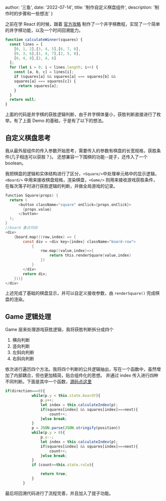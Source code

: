
  author: '三鱼',
  date: '2022-07-14',
  title: '制作自定义棋盘组件',
  description:
    '制作时的步骤和一些想法'
}


之前在学 React 的时候，跟着 [官方攻略](https://zh-hans.reactjs.org/tutorial/tutorial.html#what-are-we-building) 制作了一个井字棋教程，实现了一个简单的井字棋功能，以及一个时间回溯能力。

```js
function calculateWinner(squares) {
  const lines = [
    [0, 1, 2],[3, 4, 5],[6, 7, 8],
    [0, 3, 6],[1, 4, 7],[2, 5, 8],
    [0, 4, 8],[2, 4, 6]
  ];
  for (let i = 0; i < lines.length; i++) {
    const [a, b, c] = lines[i];
    if (squares[a] && squares[a] === squares[b] && 
    squares[a] === squares[c]) {
      return squares[a];
    }
  }
  return null;
}
```

上面的代码是井字棋的获胜逻辑判断，由于井字棋体量小，获胜判断直接进行了枚举。有了上面 Demo 的基础，于是有了以下的想法。

## 自定义棋盘思考

我从最外层组件的传入参数开始思考，需要传入的参数有棋盘的长宽规格，获胜条件(几子相连可以获胜？)。
还想兼容一下围棋的功能--提子，还传入了一个 boolean。

我把棋盘的逻辑和实体结构进行了区分，`<Square/>`中处理单元格中的显示逻辑，
`<Board/>` 中用来接收棋盘规格，渲染棋盘，`<Game/>` 则用来接收游戏获胜条件，在每次落子时进行获胜逻辑的判断，并做全局游戏的记录。

```c
function Square(props) {
  return (
      <button className="square" onClick={props.onClick}>
        {props.value}
      </button>
  );
}
//board 重点代码
<div>
    {board.map(((row,index) => {
        const div = <div key={index} className="board-row">
            {
                row.map((value,index)=>{
                    return this.renderSquare(value,index)
                })
            }
        </div>
        return div;
    }))}
</div>
```

上述完成了基础的棋盘显示，并可以自定义接收参数，由 `renderSquare()` 完成棋盘的渲染。

## Game 逻辑处理

Game 层来处理游戏获胜逻辑，我将获胜判断拆分成四个

1. 横向判断
2. 竖向判断
3. 左斜向判断
4. 右斜向判断

依次进行遍历四个方法。我将四个判断的公共逻辑抽出，写在一个函数中，虽然增加了内部耦合，但也更加精简，贴合组件化的思想。
并通过 index 传入进行四种不同判断。下面是其中一个函数，[源码点这里](https://github.com/81163954/five-in-a-row)
```js
if(direction===0){
            while(p.y < this.state.boardY){
                p.y++;
                let index = this.calculateIndex(p);
                if(squares[index] && squares[index]===next){
                    count++;
                }else break;
            }
            p = JSON.parse(JSON.stringify(position))
            while(p.y > 0){
                p.y--;
                let index = this.calculateIndex(p);
                if(squares[index] && squares[index]===next){
                    count++;
                }else break;
            }
            if (count>=this.state.rule){

                return true;
            }
        }
```

最后将回溯代码进行了流程完善，并且加入了提子功能。